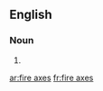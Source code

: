 ==English==

===Noun===
{{head|en|plural|head=[[fire]] [[axe]]s}}

# {{plural of|fire axe|lang=en}}

[[ar:fire axes]]
[[fr:fire axes]]